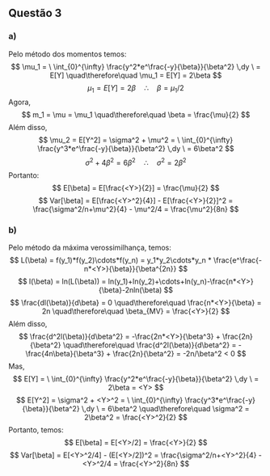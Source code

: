 ## Questão 3

### a)
Pelo método dos momentos temos:  
$$ \mu_1 = \ \int_{0}^{\infty} \frac{y^2*e^\frac{-y}{\beta}}{\beta^2} \,dy \ = E[Y] \quad\therefore\quad  
\mu_1 = E[Y] = 2\beta $$
$$ \mu_1 = E[Y] = 2\beta \quad\therefore\quad \beta = \mu_1/2 $$
Agora,
$$ m_1 = \mu = \mu_1 \quad\therefore\quad \beta = \frac{\mu}{2} $$
Além disso,
$$ \mu_2 = E[Y^2] = \sigma^2 + \mu^2 =  
\ \int_{0}^{\infty} \frac{y^3*e^\frac{-y}{\beta}}{\beta^2} \,dy \ = 6\beta^2 $$
$$ \sigma^2 + 4\beta^2 = 6\beta^2 \quad\therefore\quad \sigma^2 = 2\beta^2 $$
Portanto:
$$ E[\beta] = E[\frac{<Y>}{2}] = \frac{\mu}{2} $$
$$ Var[\beta] = E[\frac{<Y>^2}{4}] - E[\frac{<Y>}{2}]^2 =  
\frac{\sigma^2/n+\mu^2}{4} - \mu^2/4 = \frac{\mu^2}{8n} $$

### b)
Pelo método da máxima verossimilhança, temos:
$$ L(\beta) = f(y_1)*f(y_2)\cdots*f(y_n) = y_1*y_2\cdots*y_n * \frac{e^\frac{-n*<Y>}{\beta}}{\beta^{2n}} $$
$$ l(\beta) = ln(L(\beta)) = ln(y_1)+ln(y_2)+\cdots+ln(y_n)-\frac{n*<Y>}{\beta}-2nln(\beta) $$
$$ \frac{dl(\beta)}{d\beta} = 0 \quad\therefore\quad \frac{n*<Y>}{\beta} = 2n \quad\therefore\quad \beta_{MV} = \frac{<Y>}{2} $$
Além disso,
$$ \frac{d^2l(\beta)}{d\beta^2} = -\frac{2n*<Y>}{\beta^3} + \frac{2n}{\beta^2} \quad\therefore\quad  
\frac{d^2l(\beta)}{d\beta^2} = -\frac{4n\beta}{\beta^3} + \frac{2n}{\beta^2} = -2n/\beta^2 < 0 $$
Mas,
$$ E[Y] = \ \int_{0}^{\infty} \frac{y^2*e^\frac{-y}{\beta}}{\beta^2} \,dy \ =  
2\beta = <Y> $$
$$ E[Y^2] = \sigma^2 + <Y>^2 =  
\ \int_{0}^{\infty} \frac{y^3*e^\frac{-y}{\beta}}{\beta^2} \,dy \ = 6\beta^2  
\quad\therefore\quad \sigma^2 = 2\beta^2 = \frac{<Y>^2}{2} $$
Portanto, temos:
$$ E[\beta] = E[<Y>/2] = \frac{<Y>}{2} $$
$$ Var[\beta] = E[<Y>^2/4] - (E[<Y>/2])^2 = \frac{\sigma^2/n+<Y>^2}{4} - <Y>^2/4 = \frac{<Y>^2}{8n} $$